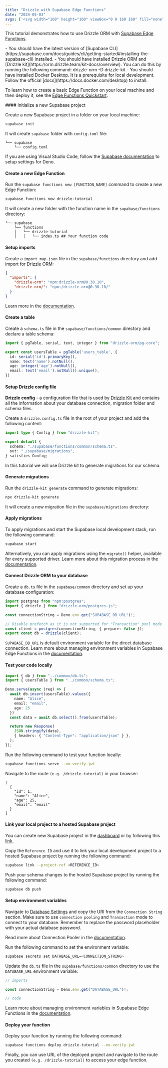 ```yaml
---
title: "Drizzle with Supabase Edge Functions"
date: "2024-05-03"
svgs: ['<svg width="160" height="160" viewBox="0 0 160 160" fill="none" xmlns="http://www.w3.org/2000/svg"><rect width="9.63139" height="40.8516" rx="4.8157" transform="matrix(0.873028 0.48767 -0.497212 0.867629 43.4805 67.3037)" fill="currentColor"></rect><rect width="9.63139" height="40.8516" rx="4.8157" transform="matrix(0.873028 0.48767 -0.497212 0.867629 76.9395 46.5342)" fill="currentColor"></rect><rect width="9.63139" height="40.8516" rx="4.8157" transform="matrix(0.873028 0.48767 -0.497212 0.867629 128.424 46.5352)" fill="currentColor"></rect><rect width="9.63139" height="40.8516" rx="4.8157" transform="matrix(0.873028 0.48767 -0.497212 0.867629 94.957 67.3037)" fill="currentColor"></rect></svg>', <svg width="24" height="25" viewBox="0 0 24 25" fill="none" xmlns="http://www.w3.org/2000/svg"><path d="M13.3788 21.6677C12.8679 22.3111 11.8319 21.9586 11.8196 21.137L11.6396 9.12061H19.7194C21.1828 9.12061 21.9991 10.8109 21.089 11.9571L13.3788 21.6677Z" fill="url(#paint0_linear_142_2)"/><path d="M13.3788 21.6677C12.8679 22.3111 11.8319 21.9586 11.8196 21.137L11.6396 9.12061H19.7194C21.1828 9.12061 21.9991 10.8109 21.089 11.9571L13.3788 21.6677Z" fill="url(#paint1_linear_142_2)" fill-opacity="0.2"/><path d="M10.0928 2.33232C10.6037 1.68882 11.6397 2.04141 11.652 2.86299L11.7309 14.8794H3.75221C2.2887 14.8794 1.47247 13.1891 2.38252 12.0429L10.0928 2.33232Z" fill="currentColor"/><defs><linearGradient id="paint0_linear_142_2" x1="11.6396" y1="11.7849" x2="18.8206" y2="14.7967" gradientUnits="userSpaceOnUse"><stop stop-color="currentColor"/><stop offset="1" stop-color="currentColor"/></linearGradient><linearGradient id="paint1_linear_142_2" x1="8.45585" y1="7.42589" x2="11.7308" y2="13.5908" gradientUnits="userSpaceOnUse"><stop/><stop offset="1" stop-opacity="0"/></linearGradient></defs></svg>]
---
```



This tutorial demonstrates how to use Drizzle ORM with [Supabase Edge Functions](https://supabase.com/docs/guides/functions).

<Prerequisites>
- You should have the latest version of [Supabase CLI](https://supabase.com/docs/guides/cli/getting-started#installing-the-supabase-cli) installed.
- You should have installed Drizzle ORM and [Drizzle kit](https://orm.drizzle.team/kit-docs/overview). You can do this by running the following command:
<Npm>
drizzle-orm
-D drizzle-kit
</Npm>
- You should have installed Docker Desktop. It is a prerequisite for local development. Follow the official [docs](https://docs.docker.com/desktop) to install.
</Prerequisites>


To learn how to create a basic Edge Function on your local machine and then deploy it, see the [Edge Functions Quickstart](https://supabase.com/docs/guides/functions/quickstart).

<Steps>
#### Initialize a new Supabase project

Create a new Supabase project in a folder on your local machine:

```bash copy
supabase init
```

It will create `supabase` folder with `config.toml` file:

```text
└── supabase
    └── config.toml
```

If you are using Visual Studio Code, follow the [Supabase documentation](https://supabase.com/docs/guides/functions/local-development#deno-with-visual-studio-code) to setup settings for Deno.

#### Create a new Edge Function

Run the `supabase functions new [FUNCTION_NAME]` command to create a new Edge Function:

```bash copy
supabase functions new drizzle-tutorial
```

It will create a new folder with the function name in the `supabase/functions` directory:

```text
└── supabase
    └── functions
    │   └── drizzle-tutorial
    │   │   └── index.ts ## Your function code
```

#### Setup imports

Create a `import_map.json` file in the `supabase/functions` directory and add import for Drizzle ORM:

```json copy filename="supabase/functions/import_map.json"
{
  "imports": {
    "drizzle-orm": "npm:drizzle-orm@0.30.10",
    "drizzle-orm/": "npm:/drizzle-orm@0.30.10/"
  }
}
```

Learn more in the [documentation](https://supabase.com/docs/guides/functions/import-maps).

#### Create a table

Create a `schema.ts` file in the `supabase/functions/common` directory and declare a table schema:

```typescript copy filename="supabase/functions/common/schema.ts"
import { pgTable, serial, text, integer } from "drizzle-orm/pg-core";

export const usersTable = pgTable('users_table', {
  id: serial('id').primaryKey(),
  name: text('name').notNull(),
  age: integer('age').notNull(),
  email: text('email').notNull().unique(),
})
```

#### Setup Drizzle config file

**Drizzle config** - a configuration file that is used by [Drizzle Kit](https://orm.drizzle.team/kit-docs/overview) and contains all the information about your database connection, migration folder and schema files.

Create a `drizzle.config.ts` file in the root of your project and add the following content:

```typescript copy filename="drizzle.config.ts"
import type { Config } from "drizzle-kit";

export default {
  schema: "./supabase/functions/common/schema.ts",
  out: "./supabase/migrations",
} satisfies Config;
```

In this tutorial we will use Drizzle kit to generate migrations for our schema.

#### Generate migrations

Run the `drizzle-kit generate` command to generate migrations:

```bash copy
npx drizzle-kit generate
```

It will create a new migration file in the `supabase/migrations` directory:

#### Apply migrations

To apply migrations and start the Supabase local development stack, run the following command:

```bash copy
supabase start
```

Alternatively, you can apply migrations using the `migrate()` helper, available for every supported driver. Learn more about this migration process in the [documentation](https://orm.drizzle.team/docs/migrations).

#### Connect Drizzle ORM to your database

Create a `db.ts` file in the `supabase/common` directory and set up your database configuration:

```typescript copy filename="supabase/functions/common/db.ts"
import postgres from "npm:postgres";
import { drizzle } from "drizzle-orm/postgres-js";

const connectionString = Deno.env.get("SUPABASE_DB_URL")!;

// Disable prefetch as it is not supported for "Transaction" pool mode
const client = postgres(connectionString, { prepare: false });
export const db = drizzle(client);
```

`SUPABASE_DB_URL` is default environment variable for the direct database connection. Learn more about managing environment variables in Supabase Edge Functions in the [documentation](https://supabase.com/docs/guides/functions/secrets).

#### Test your code locally

```typescript copy filename="supabase/functions/drizzle-tutorial/index.ts"
import { db } from "../common/db.ts";
import { usersTable } from "../common/schema.ts";

Deno.serve(async (req) => {
  await db.insert(usersTable).values({
    name: "Alice",
    email: "email",
    age: 25
  })
  const data = await db.select().from(usersTable);

  return new Response(
    JSON.stringify(data),
    { headers: { "Content-Type": "application/json" } },
  );
});
```

Run the following command to test your function locally:

```bash copy
supabase functions serve --no-verify-jwt
```

Navigate to the route `(e.g. /drizzle-tutorial)` in your browser:

```plaintext
[
  {
    "id": 1,
    "name": "Alice",
    "age": 25,
    "email": "email"
  }
]
```

#### Link your local project to a hosted Supabase project

You can create new Supabase project in the [dashboard](https://supabase.com/dashboard) or by following this [link](https://database.new/).

Copy the `Reference ID` and use it to link your local development project to a hosted Supabase project by running the following command:

```bash copy
supabase link --project-ref <REFERENCE_ID>
```

Push your schema changes to the hosted Supabase project by running the following command:

```bash copy
supabase db push
```

#### Setup environment variables

Navigate to [Database Settings](https://supabase.com/dashboard/project/_/settings/database) and copy the URI from the `Connection String` section. Make sure to use `connection pooling` and `Transaction` mode to connect to your database. Remember to replace the password placeholder with your actual database password.

Read more about Connection Pooler in the [documentation](https://supabase.com/docs/guides/database/connecting-to-postgres#connection-pooler).

Run the following command to set the environment variable:

```bash copy
supabase secrets set DATABASE_URL=<CONNECTION_STRING>
```

Update the `db.ts` file in the `supabase/functions/common` directory to use the `DATABASE_URL` environment variable:

```typescript copy filename="supabase/functions/common/db.ts"
// imports

const connectionString = Deno.env.get("DATABASE_URL")!;

// code
```

Learn more about managing environment variables in Supabase Edge Functions in the [documentation](https://supabase.com/docs/guides/functions/secrets).

#### Deploy your function

Deploy your function by running the following command:

```bash copy
supabase functions deploy drizzle-tutorial --no-verify-jwt
```
</Steps>

Finally, you can use URL of the deployed project and navigate to the route you created `(e.g. /drizzle-tutorial)` to access your edge function.
